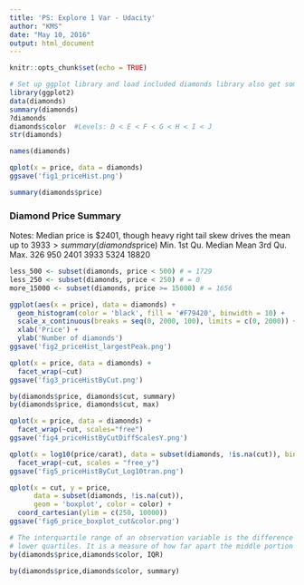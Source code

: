 ```yaml
---
title: 'PS: Explore 1 Var - Udacity'
author: "KMS"
date: "May 10, 2016"
output: html_document
---
```


```r
knitr::opts_chunk$set(echo = TRUE)
```

```r
# Set up ggplot library and load included diamonds library also get some high level good info
library(ggplot2)
data(diamonds)
summary(diamonds)
?diamonds
diamonds$color  #Levels: D < E < F < G < H < I < J
str(diamonds)
```

```r
names(diamonds)

qplot(x = price, data = diamonds)
ggsave('fig1_priceHist.png')

summary(diamonds$price)

```
### Diamond Price Summary
Notes: Median price is $2401, though heavy right tail skew drives the mean up to $3933
> summary(diamonds$price)
   Min. 1st Qu.  Median    Mean 3rd Qu.    Max. 
    326     950    2401    3933    5324   18820

```r
less_500 <- subset(diamonds, price < 500) # = 1729
less_250 <- subset(diamonds, price < 250) # = 0
more_15000 <- subset(diamonds, price >= 15000) # = 1656

```


```r
ggplot(aes(x = price), data = diamonds) + 
  geom_histogram(color = 'black', fill = '#F79420', binwidth = 10) + 
  scale_x_continuous(breaks = seq(0, 2000, 100), limits = c(0, 2000)) + 
  xlab('Price') + 
  ylab('Number of diamonds')
ggsave('fig2_priceHist_largestPeak.png')

```


```r
qplot(x = price, data = diamonds) +
  facet_wrap(~cut)
ggsave('fig3_priceHistByCut.png')

by(diamonds$price, diamonds$cut, summary)
by(diamonds$price, diamonds$cut, max)
```
 
```r
qplot(x = price, data = diamonds) +
  facet_wrap(~cut, scales="free")
ggsave('fig4_priceHistByCutDiffScalesY.png')

```

```r
qplot(x = log10(price/carat), data = subset(diamonds, !is.na(cut)), binwidth=0.010) +
  facet_wrap(~cut, scales = "free_y")
ggsave('fig5_priceHistByCut_Log10tran.png')

```

```r

qplot(x = cut, y = price, 
      data = subset(diamonds, !is.na(cut)),
      geom = 'boxplot', color = color) +
  coord_cartesian(ylim = c(250, 10000))
ggsave('fig6_price_boxplot_cut&color.png')

```


```r
# The interquartile range of an observation variable is the difference of its upper and 
# lower quartiles. It is a measure of how far apart the middle portion of data spreads in value.
by(diamonds$price,diamonds$color, IQR)

by(diamonds$price,diamonds$color, summary)

```




